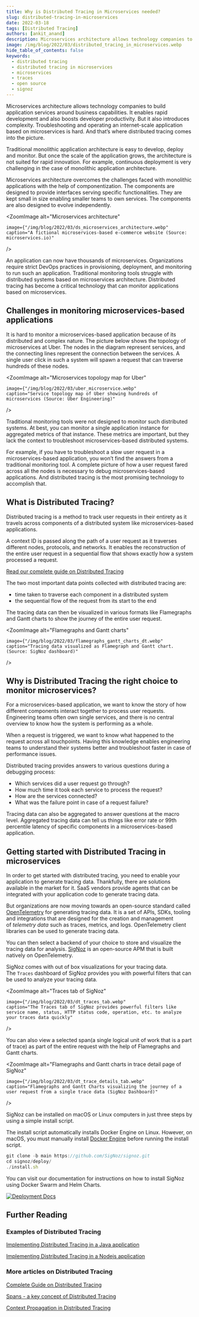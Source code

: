 ```yaml
---
title: Why is Distributed Tracing in Microservices needed?
slug: distributed-tracing-in-microservices
date: 2022-03-18
tags: [Distributed Tracing]
authors: [ankit_anand]
description: Microservices architecture allows technology companies to build application services around business capabilities. It enables rapid development and also boosts developer productivity. But it also introduces complexity. Distributed tracing is the...
image: /img/blog/2022/03/distributed_tracing_in_microservices.webp
hide_table_of_contents: false
keywords:
  - distributed tracing
  - distributed tracing in microservices
  - microservices
  - traces
  - open source
  - signoz
---
```

<head>
  <link rel="canonical" href="https://signoz.io/blog/distributed-tracing-in-microservices/"/>
</head>

Microservices architecture allows technology companies to build application services around business capabilities. It enables rapid development and also boosts developer productivity. But it also introduces complexity. Troubleshooting and operating an internet-scale application based on microservices is hard. And that’s where distributed tracing comes into the picture.


Traditional monolithic application architecture is easy to develop, deploy and monitor. But once the scale of the application grows, the architecture is not suited for rapid innovation. For example, continuous deployment is very challenging in the case of monolithic application architecture.

Microservices architecture overcomes the challenges faced with monolithic applications with the help of componentization. The components are designed to provide interfaces serving specific functionalities. They are kept small in size enabling smaller teams to own services. The components are also designed to evolve independently.



<ZoomImage
     alt="Microservices architecture"
    
    image={"/img/blog/2022/03/ds_microservices_architecture.webp"
    caption="A fictional microservices-based e-commerce website (Source: microservices.io)"
    
/>

An application can now have thousands of microservices. Organizations require strict DevOps practices in provisioning, deployment, and monitoring to run such an application. Traditional monitoring tools struggle with distributed systems based on microservices architecture. Distributed tracing has become a critical technology that can monitor applications based on microservices.

## Challenges in monitoring microservices-based applications

It is hard to monitor a microservices-based application because of its distributed and complex nature. The picture below shows the topology of microservices at Uber. The nodes in the diagram represent services, and the connecting lines represent the connection between the services. A single user click in such a system will spawn a request that can traverse hundreds of these nodes.

<ZoomImage
    alt="Microservices topology map for Uber"
    
    image={"/img/blog/2022/03/uber_microservice.webp"
    caption="Service topology map of Uber showing hundreds of microservices (Source: Uber Engineering)"
    
/>

Traditional monitoring tools were not designed to monitor such distributed systems. At best, you can monitor a single application instance for aggregated metrics of that instance. These metrics are important, but they lack the context to troubleshoot microservices-based distributed systems.

For example, if you have to troubleshoot a slow user request in a microservices-based application, you won’t find the answers from a traditional monitoring tool. A complete picture of how a user request fared across all the nodes is necessary to debug microservices-based applications. And distributed tracing is the most promising technology to accomplish that.

## What is Distributed Tracing?

Distributed tracing is a method to track user requests in their entirety as it travels across components of a distributed system like microservices-based applications.

A context ID is passed along the path of a user request as it traverses different nodes, protocols, and networks. It enables the reconstruction of the entire user request in a sequential flow that shows exactly how a system processed a request.

[Read our complete guide on Distributed Tracing](http://signoz.io/distributed-tracing/)

The two most important data points collected with distributed tracing are:

- time taken to traverse each component in a distributed system
- the sequential flow of the request from its start to the end

The tracing data can then be visualized in various formats like Flamegraphs and Gantt charts to show the journey of the entire user request.

<ZoomImage
    alt="Flamegraphs and Gantt charts"
    
    image={"/img/blog/2022/03/flamegraphs_gantt_charts_dt.webp"
    caption="Tracing data visualized as Flamegraph and Gantt chart. (Source: SigNoz dashboard)"
    
/>

## Why is Distributed Tracing the right choice to monitor microservices?

For a microservices-based application, we want to know the story of how different components interact together to process user requests. Engineering teams often own single services, and there is no central overview to know how the system is performing as a whole.

When a request is triggered, we want to know what happened to the request across all touchpoints. Having this knowledge enables engineering teams to understand their systems better and troubleshoot faster in case of performance issues.

Distributed tracing provides answers to various questions during a debugging process:

- Which services did a user request go through?
- How much time it took each service to process the request?
- How are the services connected?
- What was the failure point in case of a request failure?

Tracing data can also be aggregated to answer questions at the macro level. Aggregated tracing data can tell us things like error rate or 99th percentile latency of specific components in a microservices-based application.

## Getting started with Distributed Tracing in microservices

In order to get started with distributed tracing, you need to enable your application to generate tracing data. Thankfully, there are solutions available in the market for it. SaaS vendors provide agents that can be integrated with your application code to generate tracing data.

But organizations are now moving towards an open-source standard called <a href = "https://opentelemetry.io/" rel="noopener noreferrer nofollow" target="_blank" >OpenTelemetry</a> for generating tracing data. It is a set of APIs, SDKs, tooling and integrations that are designed for the creation and management of *telemetry data* such as traces, metrics, and logs. OpenTelemetry client libraries can be used to generate tracing data.

You can then select a backend of your choice to store and visualize the tracing data for analysis. [SigNoz](https://signoz.io/) is an open-source APM that is built natively on OpenTelemetry.

SigNoz comes with out of box visualizations for your tracing data. The `Traces` dashboard of SigNoz provides you with powerful filters that can be used to analyze your tracing data.

<ZoomImage
    alt="Traces tab of SigNoz"
    
    image={"/img/blog/2022/03/dt_traces_tab.webp"
    caption="The Traces tab of SigNoz provides powerful filters like service name, status, HTTP status code, operation, etc. to analyze your traces data quickly"
    
/>

You can also view a selected span(a single logical unit of work that is a part of trace) as part of the entire request with the help of Flamegraphs and Gantt charts.

<ZoomImage
    alt="Flamegraphs and Gantt charts in trace detail page of SigNoz"
    
    image={"/img/blog/2022/03/dt_trace_details_tab.webp"
    caption="Flamegraphs and Gantt Charts visualizing the journey of a user request from a single trace data (SigNoz Dashboard)"
    
/>

SigNoz can be installed on macOS or Linux computers in just three steps by using a simple install script.

The install script automatically installs Docker Engine on Linux. However, on macOS, you must manually install <a href = "https://docs.docker.com/engine/install/" rel="noopener noreferrer nofollow" target="_blank" >Docker Engine</a> before running the install script.

```jsx
git clone -b main https://github.com/SigNoz/signoz.git
cd signoz/deploy/
./install.sh
```

You can visit our documentation for instructions on how to install SigNoz using Docker Swarm and Helm Charts.

[![Deployment Docs](/img/blog/common/deploy_docker_documentation.webp)](https://signoz.io/docs/install/docker/?utm_source=blog&utm_medium=distributed_tracing_in_microservices)

## Further Reading

### **Examples of Distributed Tracing**

[Implementing Distributed Tracing in a Java application](https://signoz.io/blog/distributed-tracing-java/)

[Implementing Distributed Tracing in a Nodejs application](https://signoz.io/blog/distributed-tracing-nodejs/)

### More articles on Distributed Tracing

[Complete Guide on Distributed Tracing](https://signoz.io/distributed-tracing/)

[Spans - a key concept of Distributed Tracing](https://signoz.io/blog/distributed-tracing-span/)

[Context Propagation in Distributed Tracing](https://signoz.io/blog/context-propagation-in-distributed-tracing/)
